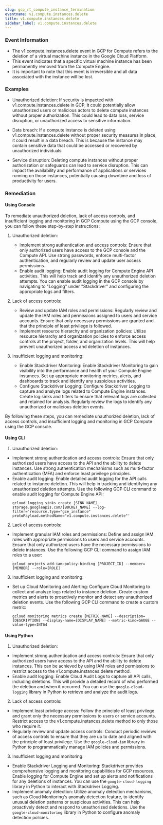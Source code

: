 ```yaml
--- 
slug: gcp_rt_compute_instance_termination
eventname: v1.compute.instances.delete
title: v1.compute.instances.delete
sidebar_label: v1.compute.instances.delete
---
```

                       
### Event Information

- The v1.compute.instances.delete event in GCP for Compute refers to the deletion of a virtual machine instance in the Google Cloud Platform.
- This event indicates that a specific virtual machine instance has been permanently removed from the Compute Engine.
- It is important to note that this event is irreversible and all data associated with the instance will be lost.


### Examples

- Unauthorized deletion: If security is impacted with v1.compute.instances.delete in GCP, it could potentially allow unauthorized users or malicious actors to delete compute instances without proper authorization. This could lead to data loss, service disruption, or unauthorized access to sensitive information.

- Data breach: If a compute instance is deleted using v1.compute.instances.delete without proper security measures in place, it could result in a data breach. This is because the instance may contain sensitive data that could be accessed or recovered by unauthorized individuals.

- Service disruption: Deleting compute instances without proper authorization or safeguards can lead to service disruption. This can impact the availability and performance of applications or services running on those instances, potentially causing downtime and loss of productivity for users.

### Remediation

#### Using Console

To remediate unauthorized deletion, lack of access controls, and insufficient logging and monitoring in GCP Compute using the GCP console, you can follow these step-by-step instructions:

1. Unauthorized deletion:
   - Implement strong authentication and access controls: Ensure that only authorized users have access to the GCP console and the Compute API. Use strong passwords, enforce multi-factor authentication, and regularly review and update user access permissions.
   - Enable audit logging: Enable audit logging for Compute Engine API activities. This will help track and identify any unauthorized deletion attempts. You can enable audit logging in the GCP console by navigating to "Logging" under "Stackdriver" and configuring the appropriate logs and filters.

2. Lack of access controls:
   - Review and update IAM roles and permissions: Regularly review and update the IAM roles and permissions assigned to users and service accounts. Ensure that only necessary permissions are granted and that the principle of least privilege is followed.
   - Implement resource hierarchy and organization policies: Utilize resource hierarchy and organization policies to enforce access controls at the project, folder, and organization levels. This will help prevent unauthorized access and deletion of instances.

3. Insufficient logging and monitoring:
   - Enable Stackdriver Monitoring: Enable Stackdriver Monitoring to gain visibility into the performance and health of your Compute Engine instances. Set up appropriate monitoring metrics, alerts, and dashboards to track and identify any suspicious activities.
   - Configure Stackdriver Logging: Configure Stackdriver Logging to capture and analyze logs related to Compute Engine instances. Create log sinks and filters to ensure that relevant logs are collected and retained for analysis. Regularly review the logs to identify any unauthorized or malicious deletion events.

By following these steps, you can remediate unauthorized deletion, lack of access controls, and insufficient logging and monitoring in GCP Compute using the GCP console.

#### Using CLI

1. Unauthorized deletion:
- Implement strong authentication and access controls: Ensure that only authorized users have access to the API and the ability to delete instances. Use strong authentication mechanisms such as multi-factor authentication (MFA) and enforce least privilege principles.
- Enable audit logging: Enable detailed audit logging for the API calls related to instance deletion. This will help in tracking and identifying any unauthorized deletion attempts. Use the following GCP CLI command to enable audit logging for Compute Engine API:
  ```
  gcloud logging sinks create [SINK_NAME] storage.googleapis.com/[BUCKET_NAME] --log-filter='resource.type="gce_instance" protoPayload.methodName="v1.compute.instances.delete"'
  ```

2. Lack of access controls:
- Implement granular IAM roles and permissions: Define and assign IAM roles with appropriate permissions to users and service accounts. Ensure that only authorized users have the necessary permissions to delete instances. Use the following GCP CLI command to assign IAM roles to a user:
  ```
  gcloud projects add-iam-policy-binding [PROJECT_ID] --member=[MEMBER] --role=[ROLE]
  ```

3. Insufficient logging and monitoring:
- Set up Cloud Monitoring and Alerting: Configure Cloud Monitoring to collect and analyze logs related to instance deletion. Create custom metrics and alerts to proactively monitor and detect any unauthorized deletion events. Use the following GCP CLI command to create a custom metric:
  ```
  gcloud monitoring metrics create [METRIC_NAME] --description=[DESCRIPTION] --display-name=[DISPLAY_NAME] --metric-kind=GAUGE --value-type=INT64
  ```

#### Using Python

1. Unauthorized deletion:
- Implement strong authentication and access controls: Ensure that only authorized users have access to the API and the ability to delete instances. This can be achieved by using IAM roles and permissions to restrict access to the v1.compute.instances.delete method.
- Enable audit logging: Enable Cloud Audit Logs to capture all API calls, including deletions. This will provide a detailed record of who performed the deletion and when it occurred. You can use the `google-cloud-logging` library in Python to retrieve and analyze the audit logs.

2. Lack of access controls:
- Implement least privilege access: Follow the principle of least privilege and grant only the necessary permissions to users or service accounts. Restrict access to the v1.compute.instances.delete method to only those who require it.
- Regularly review and update access controls: Conduct periodic reviews of access controls to ensure that they are up to date and aligned with the principle of least privilege. Use the `google-cloud-iam` library in Python to programmatically manage IAM policies and permissions.

3. Insufficient logging and monitoring:
- Enable Stackdriver Logging and Monitoring: Stackdriver provides comprehensive logging and monitoring capabilities for GCP resources. Enable logging for Compute Engine and set up alerts and notifications for any deletions of instances. You can use the `google-cloud-logging` library in Python to interact with Stackdriver Logging.
- Implement anomaly detection: Utilize anomaly detection mechanisms, such as Cloud Monitoring's anomaly detection feature, to identify unusual deletion patterns or suspicious activities. This can help proactively detect and respond to unauthorized deletions. Use the `google-cloud-monitoring` library in Python to configure anomaly detection policies.


 